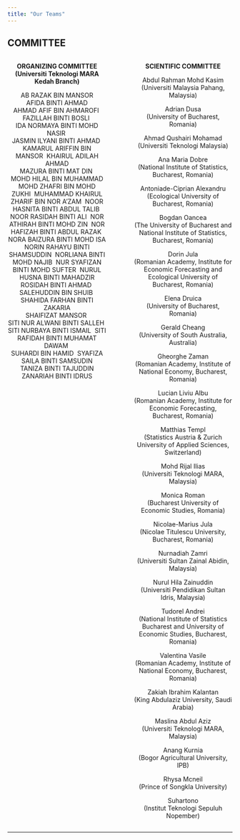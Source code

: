 ```yaml
---
title: "Our Teams"
---
```


## COMMITTEE\

<center>

::: {.columns}

::: {.column width="48%"}
**ORGANIZING COMMITTEE\
(Universiti Teknologi MARA Kedah Branch)**\

AB RAZAK BIN MANSOR\
AFIDA BINTI AHMAD\
AHMAD AFIF BIN AHMAROFI\	
FAZILLAH BINTI BOSLI\	
IDA NORMAYA BINTI MOHD NASIR\	
JASMIN ILYANI BINTI AHMAD\	
KAMARUL ARIFFIN BIN MANSOR\	
KHAIRUL ADILAH AHMAD\
MAZURA BINTI MAT DIN\	
MOHD HILAL BIN MUHAMMAD\
MOHD ZHAFRI BIN MOHD ZUKHI\	
MUHAMMAD KHAIRUL ZHARIF BIN NOR A'ZAM\	
NOOR HASNITA BINTI ABDUL TALIB\	
NOOR RASIDAH BINTI ALI\	
NOR ATHIRAH BINTI MOHD ZIN\	
NOR HAFIZAH BINTI ABDUL RAZAK\	
NORA BAIZURA BINTI MOHD ISA\
NORIN RAHAYU BINTI SHAMSUDDIN\	
NORLIANA BINTI MOHD NAJIB\	
NUR SYAFIZAN BINTI MOHD SUFTER\	
NURUL HUSNA BINTI MAHADZIR\
ROSIDAH BINTI AHMAD\	
SALEHUDDIN BIN SHUIB\	
SHAHIDA FARHAN BINTI ZAKARIA\
SHAIFIZAT MANSOR\	
SITI NUR ALWANI BINTI SALLEH\	
SITI NURBAYA BINTI ISMAIL\	
SITI RAFIDAH BINTI MUHAMAT DAWAM\	
SUHARDI BIN HAMID\	
SYAFIZA SAILA BINTI SAMSUDIN\
TANIZA BINTI TAJUDDIN\
ZANARIAH BINTI IDRUS\
:::

::: {.column width="4%"}

:::

::: {.column width="48%"}
**SCIENTIFIC COMMITTEE**\

Abdul Rahman Mohd Kasim\
(Universiti Malaysia Pahang, Malaysia)\

Adrian Dusa\
(University of Bucharest, Romania)\

Ahmad Qushairi Mohamad\
(Universiti Teknologi Malaysia)\

Ana Maria Dobre\
(National Institute of Statistics, Bucharest, Romania)\

Antoniade-Ciprian Alexandru\
(Ecological University of Bucharest, Romania)\

Bogdan Oancea\
(The University of Bucharest and National Institute of Statistics, Bucharest, Romania)\

Dorin Jula\
(Romanian Academy, Institute for Economic Forecasting and Ecological University of Bucharest, Romania)\

Elena Druica\
(University of Bucharest, Romania)\

Gerald Cheang\
(University of South Australia, Australia)\

Gheorghe Zaman\
(Romanian Academy, Institute of National Economy, Bucharest, Romania)\

Lucian Liviu Albu\
(Romanian Academy, Institute for Economic Forecasting, Bucharest, Romania)\

Matthias Templ\
(Statistics Austria & Zurich University of Applied Sciences, Switzerland)\

Mohd Rijal Ilias\
(Universiti Teknologi MARA, Malaysia)\

Monica Roman\
(Bucharest University of Economic Studies, Romania)\

Nicolae-Marius Jula\
(Nicolae Titulescu University, Bucharest, Romania)\

Nurnadiah Zamri\
(Universiti Sultan Zainal Abidin, Malaysia)\

Nurul Hila Zainuddin\
(Universiti Pendidikan Sultan Idris, Malaysia)\

Tudorel Andrei \
(National Institute of Statistics  Bucharest and University of Economic Studies, Bucharest, Romania)\

Valentina Vasile\
(Romanian Academy, Institute of National Economy, Bucharest, Romania)\

Zakiah Ibrahim Kalantan\
(King Abdulaziz University, Saudi Arabia)\

Maslina Abdul Aziz\
(Universiti Teknologi MARA, Malaysia)\

Anang Kurnia\
(Bogor Agricultural University, IPB)\

Rhysa Mcneil\
(Prince of Songkla University)\

Suhartono\
(Institut Teknologi Sepuluh Nopember)\
:::

:::

</center>

---